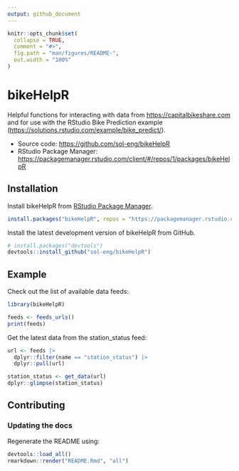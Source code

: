 ```yaml
---
output: github_document
---
```


<!-- README.md is generated from README.Rmd. Please edit that file -->

```r
knitr::opts_chunk$set(
  collapse = TRUE,
  comment = "#>",
  fig.path = "man/figures/README-",
  out.width = "100%"
)
```

# bikeHelpR

Helpful functions for interacting with data from <https://capitalbikeshare.com> and for use with the RStudio Bike Prediction example (<https://solutions.rstudio.com/example/bike_predict/>).

- Source code: <https://github.com/sol-eng/bikeHelpR>
- RStudio Package Manager: <https://packagemanager.rstudio.com/client/#/repos/1/packages/bikeHelpR>

## Installation

Install bikeHelpR from [RStudio Package Manager](https://packagemanager.rstudio.com/client/#/repos/1/packages/bikeHelpR).

```r
install.packages("bikeHelpR", repos = "https://packagemanager.rstudio.com/all/latest")
```

Install the latest development version of bikeHelpR from GitHub.

``` r
# install.packages("devtools")
devtools::install_github("sol-eng/bikeHelpR")
```

## Example

Check out the list of available data feeds:

```r
library(bikeHelpR)

feeds <- feeds_urls()
print(feeds)
```

Get the latest data from the station_status feed:

```r
url <- feeds |> 
  dplyr::filter(name == "station_status") |> 
  dplyr::pull(url)

station_status <- get_data(url)
dplyr::glimpse(station_status)
```

## Contributing

### Updating the docs

Regenerate the README using:

```r
devtools::load_all()
rmarkdown::render("README.Rmd", "all")
```
